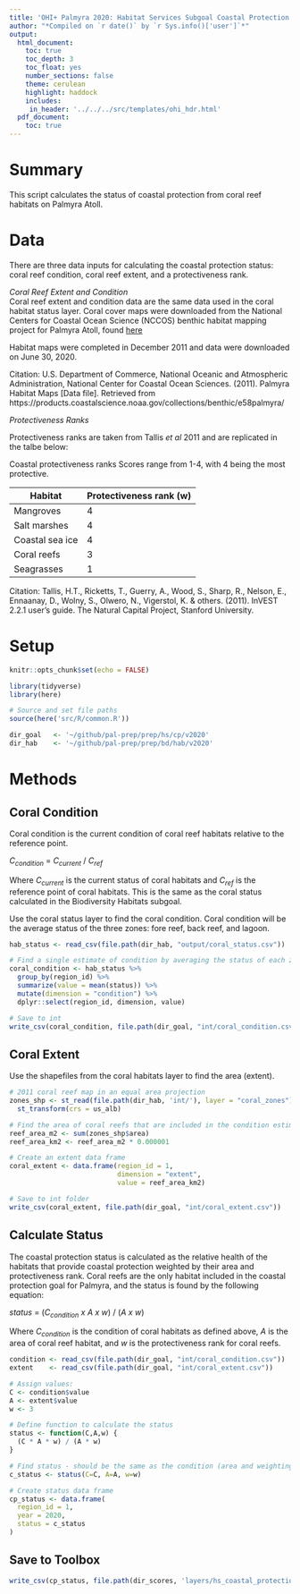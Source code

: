 ```yaml
---
title: 'OHI+ Palmyra 2020: Habitat Services Subgoal Coastal Protection Status'
author: "*Compiled on `r date()` by `r Sys.info()['user']`*"
output: 
  html_document:
    toc: true
    toc_depth: 3 
    toc_float: yes
    number_sections: false
    theme: cerulean
    highlight: haddock
    includes: 
     in_header: '../../../src/templates/ohi_hdr.html' 
  pdf_document:
    toc: true
---
```


# Summary 

This script calculates the status of coastal protection from coral reef habitats on Palmyra Atoll.  

# Data 

There are three data inputs for calculating the coastal protection status: coral reef condition, coral reef extent, and a protectiveness rank.  

*Coral Reef Extent and Condition*   
Coral reef extent and condition data are the same data used in the coral habitat status layer. Coral cover maps were downloaded from the National Centers for Coastal Ocean Science (NCCOS) benthic habitat mapping project for Palmyra Atoll, found [here](https://products.coastalscience.noaa.gov/collections/benthic/e58palmyra/#horizontalTab3)   

Habitat maps were completed in December 2011 and data were downloaded on June 30, 2020.  

Citation: U.S. Department of Commerce, National Oceanic and Atmospheric Administration, National Center for Coastal Ocean Sciences. (2011). Palmyra Habitat Maps [Data file]. Retrieved from https://products.coastalscience.noaa.gov/collections/benthic/e58palmyra/     

*Protectiveness Ranks*   

Protectiveness ranks are taken from Tallis *et al* 2011 and are replicated in the talbe below:    

Coastal protectiveness ranks Scores range from 1-4, with 4 being the most protective.

| Habitat         |	Protectiveness rank (w) |
|-----------------|-------------------------|
| Mangroves	      | 4                       |
| Salt marshes	  | 4                       |
| Coastal sea ice |	4                       |
| Coral reefs     |	3                       |
| Seagrasses	    | 1                       |

Citation: Tallis, H.T., Ricketts, T., Guerry, A., Wood, S., Sharp, R., Nelson, E., Ennaanay, D., Wolny, S., Olwero, N., Vigerstol, K. & others. (2011). InVEST 2.2.1 user’s guide. The Natural Capital Project, Stanford University.   

# Setup 

```r
knitr::opts_chunk$set(echo = FALSE)

library(tidyverse)
library(here)

# Source and set file paths
source(here('src/R/common.R'))

dir_goal   <- '~/github/pal-prep/prep/hs/cp/v2020' 
dir_hab    <- '~/github/pal-prep/prep/bd/hab/v2020'
```


# Methods 

## Coral Condition

Coral condition is the current condition of coral reef habitats relative to the reference point. 

$C_{condition}~=~C_{current}~/~C_{ref}$   

Where $C_{current}$ is the current status of coral habitats and $C_{ref}$ is the reference point of coral habitats. This is the same as the coral status calculated in the Biodiversity Habitats subgoal.   

Use the coral status layer to find the coral condition. Coral condition will be the average status of the three zones: fore reef, back reef, and lagoon.   

```r

hab_status <- read_csv(file.path(dir_hab, "output/coral_status.csv"))

# Find a single estimate of condition by averaging the status of each zone 
coral_condition <- hab_status %>% 
  group_by(region_id) %>% 
  summarize(value = mean(status)) %>% 
  mutate(dimension = "condition") %>% 
  dplyr::select(region_id, dimension, value)

# Save to int 
write_csv(coral_condition, file.path(dir_goal, "int/coral_condition.csv"))
```

## Coral Extent 

Use the shapefiles from the coral habitats layer to find the area (extent).   

```r

# 2011 coral reef map in an equal area projection
zones_shp <- st_read(file.path(dir_hab, 'int/'), layer = "coral_zones") %>% 
  st_transform(crs = us_alb)

# Find the area of coral reefs that are included in the condition estimate
reef_area_m2 <- sum(zones_shp$area) 
reef_area_km2 <- reef_area_m2 * 0.000001

# Create an extent data frame 
coral_extent <- data.frame(region_id = 1, 
                           dimension = "extent",
                           value = reef_area_km2) 

# Save to int folder
write_csv(coral_extent, file.path(dir_goal, "int/coral_extent.csv"))
```
## Calculate Status

The coastal protection status is calculated as the relative health of the habitats that provide coastal protection weighted by their area and protectiveness rank. Coral reefs are the only habitat included in the coastal protection goal for Palmyra, and the status is found by the following equation:  

$status~=~(C_{condition}~x~A~x~w)~/~(A~x~w)$   

Where $C_{condition}$ is the condition of coral habitats as defined above, $A$ is the area of coral reef habitat, and $w$ is the protectiveness rank for coral reefs.  

```r
condition <- read_csv(file.path(dir_goal, "int/coral_condition.csv"))
extent    <- read_csv(file.path(dir_goal, "int/coral_extent.csv"))

# Assign values:
C <- condition$value
A <- extent$value
w <- 3

# Define function to calculate the status 
status <- function(C,A,w) {
  (C * A * w) / (A * w)
}

# Find status - should be the same as the condition (area and weighting cancel out)
c_status <- status(C=C, A=A, w=w)   

# Create status data frame 
cp_status <- data.frame(
  region_id = 1,
  year = 2020, 
  status = c_status
)
```

## Save to Toolbox 

```r
write_csv(cp_status, file.path(dir_scores, 'layers/hs_coastal_protection_status.csv'))
```

